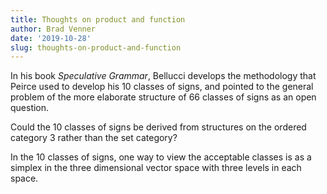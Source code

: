 ```yaml
---
title: Thoughts on product and function
author: Brad Venner
date: '2019-10-28'
slug: thoughts-on-product-and-function
---
```


In his book *Speculative Grammar*, Bellucci develops the methodology that Peirce used to develop his 10 classes of signs, and pointed to the general problem of the more elaborate structure of 66 classes of signs as an open question.  

Could the 10 classes of signs be derived from structures on the ordered category 3 rather than the set category?

In the 10 classes of signs, one way to view the acceptable classes is as a simplex in the three dimensional vector space with three levels in each space.  
